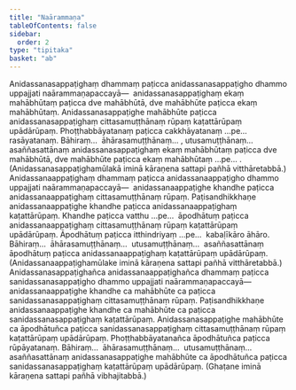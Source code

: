 ```yaml
---
title: "Naārammaṇa"
tableOfContents: false
sidebar:
  order: 2
type: "tipitaka"
basket: "ab"
---
```



<DynamicBreadcrumb />

<Division number="20">

<Paragraph number="2980">
Anidassanasappaṭighaṃ dhammaṃ paṭicca anidassanasappaṭigho dhammo uppajjati naārammaṇapaccayā—  anidassanasappaṭighaṃ ekaṃ mahābhūtaṃ paṭicca dve mahābhūtā, dve mahābhūte paṭicca ekaṃ mahābhūtaṃ. Anidassanasappaṭighe mahābhūte paṭicca anidassanasappaṭighaṃ cittasamuṭṭhānaṃ rūpaṃ kaṭattārūpaṃ upādārūpaṃ. Phoṭṭhabbāyatanaṃ paṭicca cakkhāyatanaṃ …pe…  rasāyatanaṃ. Bāhiraṃ…  āhārasamuṭṭhānaṃ… , utusamuṭṭhānaṃ…  asaññasattānaṃ anidassanasappaṭighaṃ ekaṃ mahābhūtaṃ paṭicca dve mahābhūtā, dve mahābhūte paṭicca ekaṃ mahābhūtaṃ …pe… .
</Paragraph>

<Paragraph number="2981">
(Anidassanasappaṭighamūlakā iminā kāraṇena sattapi pañhā vitthāretabbā.)
</Paragraph>

</Division>
<Division number="21">

<Paragraph number="2982">
Anidassanaappaṭighaṃ dhammaṃ paṭicca anidassanaappaṭigho dhammo uppajjati naārammaṇapaccayā—  anidassanaappaṭighe khandhe paṭicca anidassanaappaṭighaṃ cittasamuṭṭhānaṃ rūpaṃ. Paṭisandhikkhaṇe anidassanaappaṭighe khandhe paṭicca anidassanaappaṭighaṃ kaṭattārūpaṃ. Khandhe paṭicca vatthu …pe…  āpodhātuṃ paṭicca anidassanaappaṭighaṃ cittasamuṭṭhānaṃ rūpaṃ kaṭattārūpaṃ upādārūpaṃ. Āpodhātuṃ paṭicca itthindriyaṃ …pe…  kabaḷīkāro āhāro. Bāhiraṃ…  āhārasamuṭṭhānaṃ…  utusamuṭṭhānaṃ…  asaññasattānaṃ āpodhātuṃ paṭicca anidassanaappaṭighaṃ kaṭattārūpaṃ upādārūpaṃ.
</Paragraph>

<Paragraph number="2983">
(Anidassanaappaṭighamūlake iminā kāraṇena sattapi pañhā vitthāretabbā.)
</Paragraph>

</Division>
<Division number="22">

<Paragraph number="2984">
Anidassanasappaṭighañca anidassanaappaṭighañca dhammaṃ paṭicca sanidassanasappaṭigho dhammo uppajjati naārammaṇapaccayā—  anidassanaappaṭighe khandhe ca mahābhūte ca paṭicca sanidassanasappaṭighaṃ cittasamuṭṭhānaṃ rūpaṃ. Paṭisandhikkhaṇe anidassanaappaṭighe khandhe ca mahābhūte ca paṭicca sanidassanasappaṭighaṃ kaṭattārūpaṃ. Anidassanasappaṭighe mahābhūte ca āpodhātuñca paṭicca sanidassanasappaṭighaṃ cittasamuṭṭhānaṃ rūpaṃ kaṭattārūpaṃ upādārūpaṃ. Phoṭṭhabbāyatanañca āpodhātuñca paṭicca rūpāyatanaṃ. Bāhiraṃ…  āhārasamuṭṭhānaṃ…  utusamuṭṭhānaṃ…  asaññasattānaṃ anidassanasappaṭighe mahābhūte ca āpodhātuñca paṭicca sanidassanasappaṭighaṃ kaṭattārūpaṃ upādārūpaṃ.
</Paragraph>

<Paragraph number="2985">
(Ghaṭane iminā kāraṇena sattapi pañhā vibhajitabbā.)
</Paragraph>
</Division>